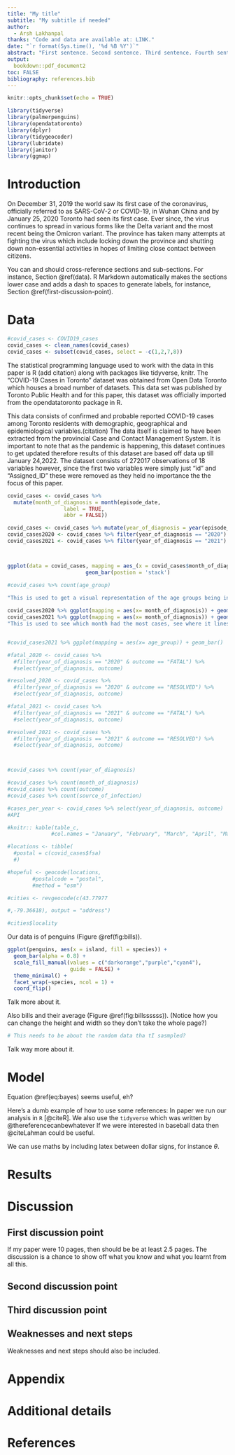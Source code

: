 ```yaml
---
title: "My title"
subtitle: "My subtitle if needed"
author: 
  - Arsh Lakhanpal
thanks: "Code and data are available at: LINK."
date: "`r format(Sys.time(), '%d %B %Y')`"
abstract: "First sentence. Second sentence. Third sentence. Fourth sentence."
output:
  bookdown::pdf_document2
toc: FALSE
bibliography: references.bib
---
```


```r
knitr::opts_chunk$set(echo = TRUE)

library(tidyverse)
library(palmerpenguins)
library(opendatatoronto)
library(dplyr)
library(tidygeocoder)
library(lubridate)
library(janitor)
library(ggmap)
```

# Introduction

On December 31, 2019 the world saw its first case of the coronavirus, officially referred to as SARS-CoV-2 or COVID-19, in Wuhan China and by January 25, 2020 Toronto had seen its first case. Ever since, the virus continues to spread in various forms like the Delta variant and the most recent being the Omicron variant. The province has taken many attempts at fighting the virus which include locking down the province and shutting down non-essential activities in hopes of limiting close contact between citizens.

You can and should cross-reference sections and sub-sections. For instance, Section \@ref(data). R Markdown automatically makes the sections lower case and adds a dash to spaces to generate labels, for instance, Section \@ref(first-discussion-point). 



# Data

```r
#covid_cases <- COVID19_cases
covid_cases <- clean_names(covid_cases)
covid_cases <- subset(covid_cases, select = -c(1,2,7,8))
```
The statistical programming language used to work with the data in this paper is R (add citation) along with packages like tidyverse, knitr. The "COVID-19 Cases in Toronto" dataset was obtained from Open Data Toronto which houses a broad number of datasets. This data set was published by Toronto Public Health and for this paper, this dataset was officially imported from the opendatatoronto package in R.

  This data consists of confirmed and probable reported COVID-19 cases among Toronto residents with demographic, geographical and epidemiological variables.(citation) The data itself is claimed to have been extracted from the provincial Case and Contact Management System. It is important to note that as the pandemic is happening, this dataset continues to get updated therefore results of this dataset are based off data up till January 24,2022. The dataset consists of 272017 observations of 18 variables however, since the first two variables were simply just "id" and "Assigned_ID" these were removed as they held no importance the the focus of this paper. 
  
  
```r

covid_cases <- covid_cases %>% 
  mutate(month_of_diagnosis = month(episode_date,
                  label = TRUE,
                  abbr = FALSE))

covid_cases <- covid_cases %>% mutate(year_of_diagnosis = year(episode_date))
covid_cases2020 <- covid_cases %>% filter(year_of_diagnosis == "2020")
covid_cases2021 <- covid_cases %>% filter(year_of_diagnosis == "2021")



ggplot(data = covid_cases, mapping = aes_(x = covid_cases$month_of_diagnosis, fill = covid_cases$age_group)) + 
                         geom_bar(postion = 'stack')

#covid_cases %>% count(age_group)

"This is used to get a visual representation of the age groups being infected"
                                                                                         
covid_cases2020 %>% ggplot(mapping = aes(x= month_of_diagnosis)) + geom_bar()
covid_cases2021 %>% ggplot(mapping = aes(x= month_of_diagnosis)) + geom_bar()
"This is used to see which month had the most cases, see where it lines up with lockdowns"


#covid_cases2021 %>% ggplot(mapping = aes(x= age_group)) + geom_bar()

#fatal_2020 <- covid_cases %>% 
  #filter(year_of_diagnosis == "2020" & outcome == "FATAL") %>% 
  #select(year_of_diagnosis, outcome)

#resolved_2020 <- covid_cases %>% 
  #filter(year_of_diagnosis == "2020" & outcome == "RESOLVED") %>% 
  #select(year_of_diagnosis, outcome)

#fatal_2021 <- covid_cases %>% 
  #filter(year_of_diagnosis == "2021" & outcome == "FATAL") %>% 
  #select(year_of_diagnosis, outcome)

#resolved_2021 <- covid_cases %>% 
  #filter(year_of_diagnosis == "2021" & outcome == "RESOLVED") %>% 
  #select(year_of_diagnosis, outcome)



#covid_cases %>% count(year_of_diagnosis)

#covid_cases %>% count(month_of_diagnosis)
#covid_cases %>% count(outcome)
#covid_cases %>% count(source_of_infection)

#cases_per_year <- covid_cases %>% select(year_of_diagnosis, outcome) 
#API

#knitr:: kable(table_c, 
              #col.names = "January", "February", "March", "April", "May", "June", "July", "August", "September", "October", "November", "December")
```
  
```r
#locations <- tibble(
  #postal = c(covid_cases$fsa)
  #)

#hopeful <- geocode(locations,
        #postalcode = "postal",
        #method = "osm")

#cities <- revgeocode(c(43.77977

#,-79.36618), output = "address") 

#cities$locality

```

Our data is of penguins (Figure \@ref(fig:bills)).

```r
ggplot(penguins, aes(x = island, fill = species)) +
  geom_bar(alpha = 0.8) +
  scale_fill_manual(values = c("darkorange","purple","cyan4"),
                    guide = FALSE) +
  theme_minimal() +
  facet_wrap(~species, ncol = 1) +
  coord_flip()
```

Talk more about it.

Also bills and their average (Figure \@ref(fig:billssssss)). (Notice how you can change the height and width so they don't take the whole page?)

```r

# This needs to be about the random data tha tI sasmpled?

```

Talk way more about it. 



# Model

\begin{equation}
Pr(\theta | y) = \frac{Pr(y | \theta) Pr(\theta)}{Pr(y)}  (\#eq:bayes)
\end{equation}

Equation \@ref(eq:bayes) seems useful, eh?

Here's a dumb example of how to use some references: In paper we run our analysis in `R` [@citeR]. We also use the `tidyverse` which was written by @thereferencecanbewhatever If we were interested in baseball data then @citeLahman could be useful. 

We can use maths by including latex between dollar signs, for instance $\theta$.


# Results

# Discussion

## First discussion point

If my paper were 10 pages, then should be be at least 2.5 pages. The discussion is a chance to show off what you know and what you learnt from all this. 

## Second discussion point

## Third discussion point

## Weaknesses and next steps

Weaknesses and next steps should also be included.

\newpage

\appendix

# Appendix {-}


# Additional details


\newpage


# References


